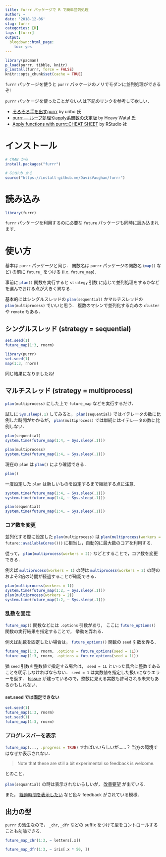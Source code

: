 ```yaml
---
title: furrr パッケージで R で簡単並列処理
author: ~
date: '2018-12-06'
slug: furrr
categories: [R]
tags: [furrr]
output:
  blogdown::html_page:
    toc: yes
---
```


```r
library(pacman)
p_load(purrr, tibble, knitr)
p_install(furrr, force = FALSE)
knitr::opts_chunk$set(cache = TRUE)
```


`furrr` パッケージを使うと 
`purrr` パッケージのノリでモダンに並列処理ができるぞ!

`purrr` パッケージを使ったことがない人は下記のリンクを参考して欲しい．

- [そろそろ手を出すpurrr](https://speakerdeck.com/s_uryu/nekosky) by uribo 氏
- [purrr — ループ処理やapply系関数の決定版
](https://heavywatal.github.io/rstats/purrr.html) by Heavy Watal 氏
- [Apply functions with purrr::CHEAT SHEET](https://www.rstudio.com/resources/cheatsheets/#purrr) by RStudio 社

# インストール {#install-furrr}

```r
# CRAN から
install.packages("furrr")

# GitHub から
source("https://install-github.me/DavisVaughan/furrr")
```

# 読み込み {#library-furrr}

```r
library(furrr)
```

`furrr` パッケージを利用するのに必要な
`future` パッケージも同時に読み込まれます．

# 使い方 {#howto}

基本は `purrr` パッケージと同じ．
関数名は `purrr` パッケージの関数名 (`map()`{.r} など) の前に `future_` をつける (i.e. `future_map`{.r})．

事前に `plan()`{.r} 関数を実行すると `strategy` 引数 に応じて並列処理をするかなどを選んでおける点が大きく異なる．

基本的にはシングルスレッドの `plan(sequential)`{.r} かマルチスレッドの `plan(multiprocess)`{.r} でいいと思う．
複数のマシンで並列化するための `cluster` や `remote` もある．

## シングルスレッド (strategy = sequential) {#single}

```r
set.seed(1)
future_map(1:3, rnorm)
```

```r
library(purrr)
set.seed(1)
map(1:3, rnorm)
```

同じ結果になりましたね!


## マルチスレッド (strategy = multiprocess) {#multi}

`plan(multiprocess)`{.r} にした上で `future_map` などを実行するだけ．

試しに `Sys.sleep(.1)`{.r} してみると，
`plan(sequential)`{.r} ではイテレータの数に比例した時間がかかるが， 
`plan(multiprocess)`{.r} では単純にはイテレータの数に比例しない．

```r
plan(sequential)
system.time(future_map(1:4, ~ Sys.sleep(.1)))

plan(multiprocess)
system.time(future_map(1:4, ~ Sys.sleep(.1)))
```

現在の `plan` は `plan()`{.r} により確認できる．

```r
plan()
```

一度設定した `plan` は新しいものを設定するまで継続する点に注意．

```r
system.time(future_map(1:4, ~ Sys.sleep(.1)))
system.time(future_map(1:4, ~ Sys.sleep(.1)))

plan(sequential)
system.time(future_map(1:4, ~ Sys.sleep(.1)))
```

### コア数を変更 {#cores}

並列化する際に設定した
`plan(multiprocess)`{.r}
は
`plan(multiprocess(workers = future::availableCores()))`{.r}
に相当し，自動的に最大数のコアを利用する．

従って， `plan(multiprocess(workers = 2))`{.r} などとすることで，コア数を変更できる．

例えば
`multiprocess(workers = 1)`{.r} の時は
`multiprocess(workers = 2)`{.r}
の時のおよそ2倍の時間が経過することが確認できる．

```r
plan(multiprocess(workers = 1))
system.time(future_map(1:2, ~ Sys.sleep(.1)))
plan(multiprocess(workers = 2))
system.time(future_map(1:2, ~ Sys.sleep(.1)))
```



### 乱数を固定 {#seeds}

`future_map()`{.r} 関数などには `.options` 引数があり，
ここに `future_options()`{.r} 関数の実行結果を指定することで，
挙動を弄れる．

例えば乱数を固定したい場合は， `future_options()`{.r} 関数の `seed` 引数を弄る．

```r
future_map(1:3, rnorm, .options = future_options(seed = 1L))
future_map(1:3, rnorm, .options = future_options(seed = 1L))
```

猶 `seed` 引数を整数値で指定する場合は，
`seed = 1L` といった具合に整数であることを明示しなければならない．
`seed = 1` は実数値を指定した扱いになりエラーを返す．
[Isssue](https://github.com/DavisVaughan/furrr/issues/55#issue-378970569)
が建っているので，整数に見える実数も許可される未来もあるかもしれない．

#### set.seed では固定できない {#set-seed}

```r
set.seed(1)
future_map(1:3, rnorm)
set.seed(1)
future_map(1:3, rnorm)
```

### プログレスバーを表示 {#progress}

`future_map(..., .progress = TRUE)`{.r} すればいいらしいが……？
当方の環境ではなぜか表示されない．

> Note that these are still a bit experimental so feedback is welcome. 

とのこと．

`plan(sequantial)`{.r} の時は表示されないらしいが，
[改善要望](https://github.com/DavisVaughan/furrr/issues/18)
が出ている．

また，
[経過時間を表示したい](https://github.com/DavisVaughan/furrr/issues/48)
など色々 feedback がされている模様．

## 出力の型 {#output-type}

`purrr` の派生なので， `_chr`, `_dfr` などの suffix をつけて型をコントロールすることも勿論できる．

```r
future_map_chr(1:3, ~ letters[.x])
```

```r
future_map_dfr(1:3, ~ iris[.x * 50, ])
```

